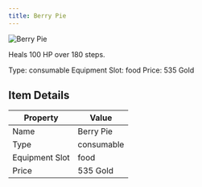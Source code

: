 ```yaml
---
title: Berry Pie
---
```


<div className="flex items-start gap-6 mb-8">
  <div className="flex-shrink-0">
    <img src="/assets/resources/cooking/berry_pie.png" alt="Berry Pie" className="w-24 h-24 border rounded-lg" />
  </div>
  <div className="flex-1">
    <div className="space-y-2">
      <p className="text-lg text-muted-foreground">Heals 100 HP over 180 steps.</p>
      <div className="flex flex-wrap gap-4 text-sm">
        <span className="px-2 py-1 bg-green-100 dark:bg-green-900 rounded-md">
          Type: consumable
        </span>
        <span className="px-2 py-1 bg-purple-100 dark:bg-purple-900 rounded-md">
          Equipment Slot: food
        </span>
        <span className="px-2 py-1 bg-yellow-100 dark:bg-yellow-900 rounded-md">
          Price: 535 Gold
        </span>
      </div>
    </div>
  </div>
</div>

## Item Details
| Property | Value |
|----------|-------|
| Name | Berry Pie |
| Type | consumable |
| Equipment Slot | food |
| Price | 535 Gold |

